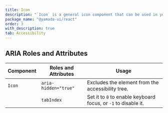 ```yaml
---
title: Icon
description: "`Icon` is a general icon component that can be used in your projects."
package_name: "@yamada-ui/react"
order: 3
with_description: true
tab: Accessibility
---
```


## ARIA Roles and Attributes

| Component | Roles and Attributes | Usage                                                          |
| --------- | -------------------- | -------------------------------------------------------------- |
| `Icon`    | `aria-hidden="true"` | Excludes the element from the accessibility tree.              |
|           | `tabIndex`           | Set it to `0` to enable keyboard focus, or `-1` to disable it. |
